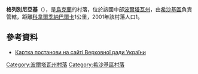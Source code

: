 '''格列別尼亞基'''（{{lang-uk|Гребеняки}}），是[[烏克蘭|烏克蘭]]的村落，位於該國中部[[波爾塔瓦州|波爾塔瓦州]]，由[[希沙基區|希沙基區]]負責管轄，距離[[科韋爾季納巴爾卡|科韋爾季納巴爾卡]]1公里，2001年該村落人口1。

==參考資料==
*[http://w1.c1.rada.gov.ua/pls/z7503/A036?rdat1=23.08.2012&vf7551=1786 Картка постанови на сайті Верховної ради України]

{{DEFAULTSORT:Гребеняки}}
[[Category:波爾塔瓦州村落|Category:波爾塔瓦州村落]]
[[Category:希沙基區村落|Category:希沙基區村落]]


{{Poltava-geo-stub}}